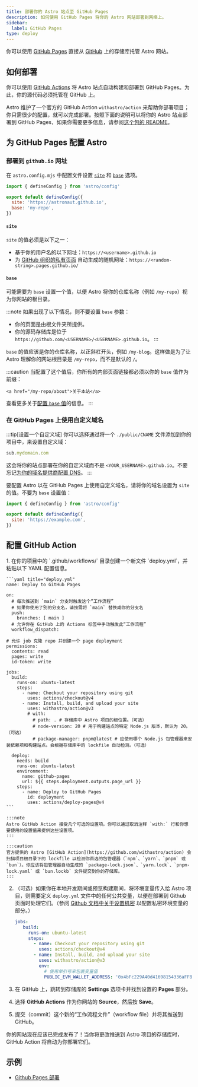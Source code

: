 ```yaml
---
title: 部署你的 Astro 站点至 GitHub Pages
description: 如何使用 GitHub Pages 将你的 Astro 网站部署到网络上。
sidebar:
  label: GitHub Pages
type: deploy
---
```


你可以使用 [GitHub Pages](https://pages.github.com/) 直接从 [GitHub](https://github.com/) 上的存储库托管 Astro 网站。

## 如何部署

你可以使用 [GitHub Actions](https://github.com/features/actions) 将 Astro 站点自动构建和部署到 GitHub Pages。为此，你的源代码必须托管在 GitHub 上。

Astro 维护了一个官方的 GitHub Action `withastro/action` 来帮助你部署项目；你只需很少的配置，就可以完成部署。按照下面的说明可以将你的 Astro 站点部署到 GitHub Pages，如果你需要更多信息，请参阅[这个包的 README](https://github.com/withastro/action)。

## 为 GitHub Pages 配置 Astro

### 部署到 `github.io` 网址

在 `astro.config.mjs` 中配置文件设置 [`site`](/zh-cn/reference/configuration-reference/#site) 和 [`base`](/zh-cn/reference/configuration-reference/#base) 选项。

```js title="astro.config.mjs" ins={4-5}
import { defineConfig } from 'astro/config'

export default defineConfig({
  site: 'https://astronaut.github.io',
  base: 'my-repo',
})
```

#### `site`

`site` 的值必须是以下之一：

- 基于你的用户名的以下网址：`https://<username>.github.io`
- 为 [GitHub 组织的私有页面](https://docs.github.com/en/enterprise-cloud@latest/pages/getting-started-with-github-pages/changing-the-visibility-of-your-github-pages-site) 自动生成的随机网址：`https://<random-string>.pages.github.io/`
    
#### `base`

可能需要为 `base` 设置一个值，以便 Astro 将你的仓库名称（例如 `/my-repo`）视为你网站的根目录。

:::note
  如果出现了以下情况，则不要设置 `base` 参数：

- 你的页面是由根文件夹所提供。
- 你的源码存储库是位于 `https://github.com/<USERNAME>/<USERNAME>.github.io`。
:::

`base` 的值应该是你的仓库名称，以正斜杠开头，例如 `/my-blog`。这样做是为了让 Astro 理解你的网站根目录是 `/my-repo`，而不是默认的 `/`。

:::caution
    当配置了这个值后，你所有的内部页面链接都必须以你的 `base` 值作为前缀：

```astro "/my-repo"
<a href="/my-repo/about">关于本站</a>
```

查看更多关于[配置 `base` 值](/zh-cn/reference/configuration-reference/#base)的信息。
:::

### 在 GitHub Pages 上使用自定义域名

:::tip[设置一个自定义域]
你可以选择通过将一个 `./public/CNAME` 文件添加到你的项目中，来设置自定义域：

```js title="public/CNAME"
sub.mydomain.com
```

这会将你的站点部署在你的自定义域而不是 `<YOUR_USERNAME>.github.io`。不要忘记[为你的域名提供商配置 DNS](https://docs.github.com/cn/pages/configuring-a-custom-domain-for-your-github-pages-site/managing-a-custom-domain-for-your-github-pages-site#configuring-a-subdomain)。
:::

要配置 Astro 以在 GitHub Pages 上使用自定义域名，请将你的域名设置为 `site` 的值。不要为 `base` 设置值：

```js title="astro.config.mjs" ins={4}
import { defineConfig } from 'astro/config'

export default defineConfig({
  site: 'https://example.com',
})
```

## 配置 GitHub Action

<Steps>
1. 在你的项目中的 `.github/workflows/` 目录创建一个新文件 `deploy.yml`，并粘贴以下 YAML 配置信息。

    ```yaml title="deploy.yml"
    name: Deploy to GitHub Pages

    on:
      # 每次推送到 `main` 分支时触发这个“工作流程”
      # 如果你使用了别的分支名，请按需将 `main` 替换成你的分支名
      push:
        branches: [ main ]
      # 允许你在 GitHub 上的 Actions 标签中手动触发此“工作流程”
      workflow_dispatch:
      
    # 允许 job 克隆 repo 并创建一个 page deployment
    permissions:
      contents: read
      pages: write
      id-token: write

    jobs:
      build:
        runs-on: ubuntu-latest
        steps:
          - name: Checkout your repository using git
            uses: actions/checkout@v4
          - name: Install, build, and upload your site
            uses: withastro/action@v3
            # with:
              # path: . # 存储库中 Astro 项目的根位置。（可选）
              # node-version: 20 # 用于构建站点的特定 Node.js 版本，默认为 20。（可选）
              # package-manager: pnpm@latest # 应使用哪个 Node.js 包管理器来安装依赖项和构建站点。会根据存储库中的 lockfile 自动检测。（可选）

      deploy:
        needs: build
        runs-on: ubuntu-latest
        environment:
          name: github-pages
          url: ${{ steps.deployment.outputs.page_url }}
        steps:
          - name: Deploy to GitHub Pages
            id: deployment
            uses: actions/deploy-pages@v4
    ```
    
    :::note
    Astro GitHub Action 接受几个可选的设置项。你可以通过取消注释 `with:` 行和你想要使用的设置值来提供这些设置项。
    :::

    :::caution
    官方提供的 Astro [GitHub Action](https://github.com/withastro/action) 会扫描项目根目录下的 lockfile 以检测你首选的包管理器（`npm`、`yarn`、`pnpm` 或 `bun`）。你应该将包管理器自动生成的 `package-lock.json`、`yarn.lock`、`pnpm-lock.yaml` 或 `bun.lockb` 文件提交到你的存储库。
    :::

2. （可选）如果你在本地开发期间或预览构建期间，将环境变量传入给 Astro 项目，则需要定义 `deploy.yml` 文件中的任何公共变量，以便在部署到 Github 页面时处理它们。（参阅 [Github 文档中关于设置机密](https://docs.github.com/zh/actions/writing-workflows/choosing-what-your-workflow-does/store-information-in-variables#creating-configuration-variables-for-a-repository) 以配置私密环境变量的部分。）

   ```yaml title="deploy.yml"
   jobs:
      build:
        runs-on: ubuntu-latest
        steps:
          - name: Checkout your repository using git
            uses: actions/checkout@v4
          - name: Install, build, and upload your site
            uses: withastro/action@v3
            env:
              # 使用单引号来包裹变量值
              PUBLIC_EVM_WALLET_ADDRESS: '0x4bFc229A40d41698154336aFF864f61083E76659'
   ```


3. 在 GitHub 上，跳转到存储库的 **Settings** 选项卡并找到设置的 **Pages** 部分。

4. 选择 **GitHub Actions** 作为你网站的 **Source**，然后按 **Save**。

5. 提交（commit）这个新的“工作流程文件”（workflow file）并将其推送到 GitHub。
</Steps>

你的网站现在应该已完成发布了！当你将更改推送到 Astro 项目的存储库时，GitHub Action 将自动为你部署它们。

## 示例

- [Github Pages 部署](https://github.com/hkbertoson/github-pages)
